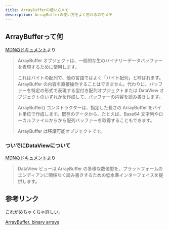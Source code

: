 ```yaml
---
title: ArrayBufferの使い方メモ
description: ArrayBufferの使い方をよく忘れるのでメモ
---
```


## ArrayBufferって何

[MDNのドキュメント](https://developer.mozilla.org/ja/docs/Web/JavaScript/Reference/Global_Objects/ArrayBuffer)より

> ArrayBuffer オブジェクトは、一般的な生のバイナリーデータバッファーを表現するために使用します。
>
> これはバイトの配列で、他の言語ではよく「バイト配列」と呼ばれます。ArrayBuffer の内容を直接操作することはできません。代わりに、バッファーを特定の形式で表現する型付き配列オブジェクトまたは DataView オブジェクトのいずれかを作成して、バッファーの内容を読み書きします。
>
> ArrayBuffer() コンストラクターは、指定した長さの ArrayBuffer をバイト単位で作成します。既存のデータから、たとえば、Base64 文字列やローカルファイルからから配列バッファーを取得することもできます。
>
> ArrayBuffer は移譲可能オブジェクトです。

### ついでにDataViewについて

[MDNのドキュメント](https://developer.mozilla.org/ja/docs/Web/JavaScript/Reference/Global_Objects/DataView)より

> DataView ビューは ArrayBuffer の多様な数値型を、プラットフォームのエンディアンに関係なく読み書きするための低水準インターフェイスを提供します。

## 参考リンク

これがめちゃくちゃ詳しい。

[ArrayBuffer, binary arrays](https://ja.javascript.info/arraybuffer-binary-arrays)
